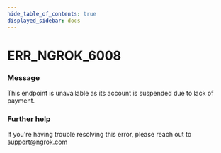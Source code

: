 ```yaml
---
hide_table_of_contents: true
displayed_sidebar: docs
---
```



# ERR_NGROK_6008

### Message

This endpoint is unavailable as its account is suspended due to lack of payment.

<ErrorDetails error="err_ngrok_6008" />

### Further help

If you're having trouble resolving this error, please reach out to [support@ngrok.com](mailto:support@ngrok.com?subject=Help%20with%20ERR_NGROK_6008)

